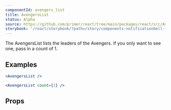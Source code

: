 ```yaml
---
componentId: avengers_list
title: AvengersList
status: Alpha
source: https://github.com/primer/react/tree/main/packages/react/src/AvengersList/AvengersList.tsx
storybook: '/react/storybook/?path=/story/components-notificationbell--default'
---
```



The AvengersList lists the leaders of the Avengers. If you only want to see one, pass in a count of 1.

## Examples

```jsx live
<AvengersList />
```

```jsx live
<AvengersList count={1} />
```

## Props

<ComponentProps data={data} />
